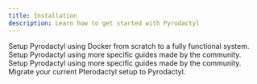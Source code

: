 ```yaml
---
title: Installation
description: Learn how to get started with Pyrodactyl
---
```


<Cards>
  <Card title="Fresh Installation" href="/docs/installation/fresh-installation">
    Setup Pyrodactyl using Docker from scratch to a fully functional system.
  </Card>
  <Card
    title="Community Installation Guides"
    href="/docs/installation/community-install-guides"
  >
    Setup Pyrodactyl using more specific guides made by the community.
  </Card>
  <Card
    title="Install on Dokploy"
    href="/docs/installation/hosting-providers/dokploy"
  >
    Setup Pyrodactyl using more specific guides made by the community.
  </Card>
  <Card title="Migration Guides" href="/docs/migrations">
    Migrate your current Pterodactyl setup to Pyrodactyl.
  </Card>
</Cards>
